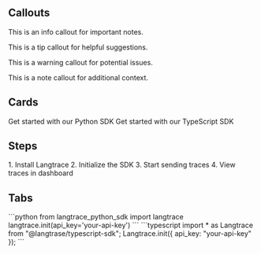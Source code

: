 ## Callouts

<Info>This is an info callout for important notes.</Info>

<Tip>This is a tip callout for helpful suggestions.</Tip>

<Warning>This is a warning callout for potential issues.</Warning>

<Note>This is a note callout for additional context.</Note>

## Cards

<CardGroup cols={2}>
  <Card title="Python SDK" icon="python" href="/sdk/python_sdk">
    Get started with our Python SDK
  </Card>
  <Card title="TypeScript SDK" icon="js" href="/sdk/typescript_sdk">
    Get started with our TypeScript SDK
  </Card>
</CardGroup>

## Steps

<Steps>
  1. Install Langtrace
  2. Initialize the SDK
  3. Start sending traces
  4. View traces in dashboard
</Steps>

## Tabs

<Tabs>
  <Tab title="Python">
    ```python
    from langtrace_python_sdk import langtrace
    langtrace.init(api_key='your-api-key')
    ```
  </Tab>
  <Tab title="TypeScript">
    ```typescript
    import * as Langtrace from "@langtrase/typescript-sdk";
    Langtrace.init({ api_key: "your-api-key" });
    ```
  </Tab>
</Tabs>
